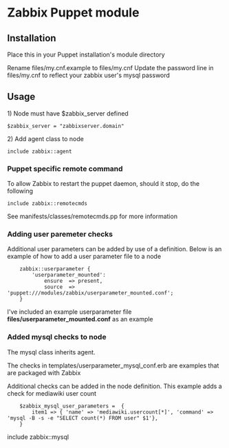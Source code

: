 = Zabbix Puppet module =

== Installation ==

Place this in your Puppet installation's module directory

Rename files/my.cnf.example to files/my.cnf
Update the password line in files/my.cnf to reflect your zabbix user's mysql password


== Usage ==

1) Node must have $zabbix_server defined

<pre>
$zabbix_server = "zabbixserver.domain"
</pre>

2) Add agent class to node

<pre>
include zabbix::agent
</pre>

=== Puppet specific remote command ===

To allow Zabbix to restart the puppet daemon, should it stop, do the following

<pre>
include zabbix::remotecmds
</pre>

See manifests/classes/remotecmds.pp for more information

=== Adding user paremeter checks ===

Additional user parameters can be added by use of a definition.  Below is an example of how to add a user parameter file to a node

<pre>
	zabbix::userparameter {
		'userparameter_mounted':
			ensure	=> present,
			source	=> 'puppet:///modules/zabbix/userparameter_mounted.conf';
	}			
</pre>

I've included an example userparameter file '''files/userparameter_mounted.conf''' as an example

=== Added mysql checks to node ===

The mysql class inherits agent.

The checks in templates/userparameter_mysql_conf.erb are examples that are packaged with Zabbix

Additional checks can be added in the node definition.  This example adds a check for mediawiki user count

<pre>
    $zabbix_mysql_user_parameters =  {
        item1 => { 'name' => 'mediawiki.usercount[*]', 'command' => 'mysql -B -s -e "SELECT count(*) FROM user" $1'},
    }   
</pre>

include zabbix::mysql


